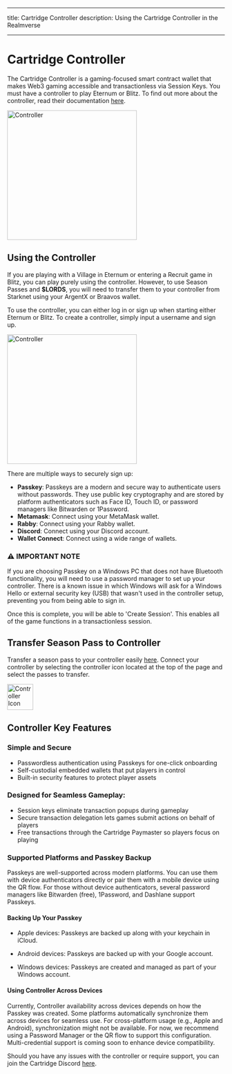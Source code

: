 
---

title: Cartridge Controller description: Using the Cartridge Controller in the Realmverse

---

# Cartridge Controller

The Cartridge Controller is a gaming-focused smart contract wallet that makes Web3 gaming accessible and transactionless
via Session Keys. You must have a controller to play Eternum or Blitz. To find out more about the controller, read their
documentation [here](https://docs.cartridge.gg/controller/overview).

<img src="/images/screenshots/controller.png" alt="Controller" width="300" className="mx-auto" />

## Using the Controller

If you are playing with a Village in Eternum or entering a Recruit game in Blitz, you can play purely using the controller. However, to use Season Passes and
**$LORDS**, you will need to transfer them to your controller from Starknet using your ArgentX or Braavos wallet.

To use the controller, you can either log in or sign up when starting either Eternum or Blitz. To create a controller, simply input a
username and sign up.

<img src="/images/screenshots/controller-signup.png" alt="Controller" width="300" className="mx-auto" />

There are multiple ways to securely sign up:

- **Passkey**: Passkeys are a modern and secure way to authenticate users without passwords. They use public key
  cryptography and are stored by platform authenticators such as Face ID, Touch ID, or password managers like Bitwarden
  or 1Password.
- **Metamask**: Connect using your MetaMask wallet.
- **Rabby**: Connect using your Rabby wallet.
- **Discord**: Connect using your Discord account.
- **Wallet Connect**: Connect using a wide range of wallets.

<div style={importantNote.container}>
  <h3 style={importantNote.title}>⚠️ IMPORTANT NOTE</h3>
  <p style={importantNote.content}>
    If you are choosing Passkey on a Windows PC that does not have Bluetooth functionality, you will need to use a
    password manager to set up your controller. There is a known issue in which Windows will ask for a Windows Hello or
    external security key (USB) that wasn't used in the controller setup, preventing you from being able to sign in.
  </p>
</div>

Once this is complete, you will be able to 'Create Session'. This enables all of the game functions in a transactionless
session.

## Transfer Season Pass to Controller

Transfer a season pass to your controller easily [here](https://empire.realms.world/season-passes). Connect your
controller by selecting the controller icon located at the top of the page and select the passes to transfer.

<div className="flex justify-center">
  <img src="/images/logos/controller-icon.png" alt="Controller Icon" width="60" />
</div>

## Controller Key Features

### Simple and Secure

- Passwordless authentication using Passkeys for one-click onboarding
- Self-custodial embedded wallets that put players in control
- Built-in security features to protect player assets

### Designed for Seamless Gameplay:

- Session keys eliminate transaction popups during gameplay
- Secure transaction delegation lets games submit actions on behalf of players
- Free transactions through the Cartridge Paymaster so players focus on playing

### Supported Platforms and Passkey Backup

Passkeys are well-supported across modern platforms. You can use them with device authenticators directly or pair them
with a mobile device using the QR flow. For those without device authenticators, several password managers like
Bitwarden (free), 1Password, and Dashlane support Passkeys.

#### Backing Up Your Passkey

- Apple devices: Passkeys are backed up along with your keychain in iCloud.

- Android devices: Passkeys are backed up with your Google account.

- Windows devices: Passkeys are created and managed as part of your Windows account.

#### Using Controller Across Devices

Currently, Controller availability across devices depends on how the Passkey was created. Some platforms automatically
synchronize them across devices for seamless use. For cross-platform usage (e.g., Apple and Android), synchronization
might not be available. For now, we recommend using a Password Manager or the QR flow to support this configuration.
Multi-credential support is coming soon to enhance device compatibility.

Should you have any issues with the controller or require support, you can join the Cartridge Discord
[here](https://discord.gg/cartridge).
